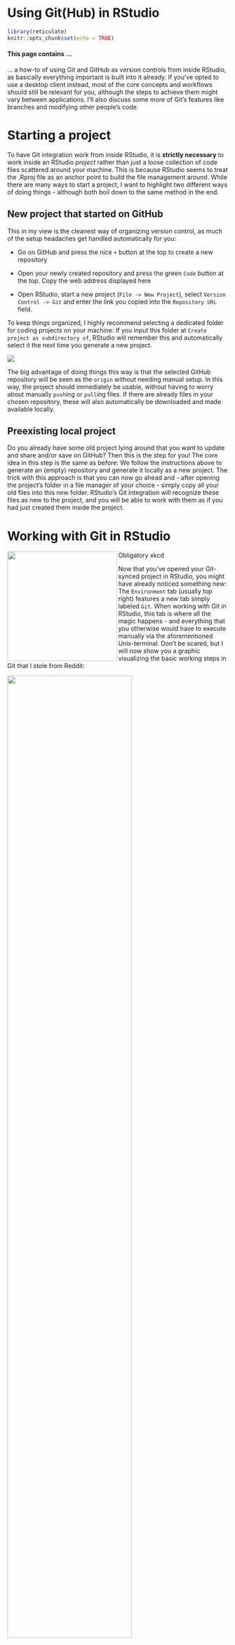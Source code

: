 # Using Git(Hub) in RStudio

```r
library(reticulate)
knitr::opts_chunk$set(echo = TRUE)
```

#### This page contains ... {.unnumbered}

... a how-to of using Git and GitHub as version controls from inside RStudio, as basically everything important is built into it already. If you've opted to use a desktop client instead, most of the core concepts and workflows should still be relevant for you, although the steps to achieve them might vary between applications. I'll also discuss some more of Git's features like branches and modifying other people's code.

# Starting a project {.unnumbered}

To have Git integration work from inside RStudio, it is **strictly necessary** to work inside an RStudio *project* rather than just a loose collection of code files scattered around your machine. This is because RStudio seems to treat the .Rproj file as an anchor point to build the file management around. While there are many ways to start a project, I want to highlight two different ways of doing things - although both boil down to the same method in the end.

## New project that started on GitHub {.unnumbered}

This in my view is the cleanest way of organizing version control, as much of the setup headaches get handled automatically for you:

-   Go on GitHub and press the nice `+` button at the top to create a new repository

-   Open your newly created repository and press the green `Code` button at the top. Copy the web address displayed here

-   Open RStudio, start a new project (`File -> New Project`), select `Version Control -> Git` and enter the link you copied into the `Repository URL` field.

::: {.callout-note title="Side Note"}
To keep things organized, I highly recommend selecting a dedicated folder for coding projects on your machine: If you input this folder at `Create project as subdirectory of`, RStudio will remember this and automatically select it the next time you generate a new project.
:::

![](rsc/git//Repo_clone.gif){fig-align="center"}

The big advantage of doing things this way is that the selected GitHub repository will be seen as the `origin` without needing manual setup. In this way, the project should immediately be usable, without having to worry about manually `push`ing or `pull`ing files. If there are already files in your chosen repository, these will also automatically be downloaded and made available locally.

## Preexisting local project {.unnumbered}

Do you already have some old project lying around that you want to update and share and/or save on GitHub? Then this is the step for you! The core idea in this step is the same as before: We follow the instructions above to generate an (empty) repository and generate it locally as a new project. The trick with this approach is that you can now go ahead and - after opening the project's folder in a file manager of your choice - simply copy all your old files into this new folder. RStudio's Git integration will recognize these files as new to the project, and you will be able to work with them as if you had just created them inside the project.

# Working with Git in RStudio {.unnumbered}

::: column-margin
::: {#fig-xkcd_git}
<a href="https://xkcd.com/1597/"> <img src="https://imgs.xkcd.com/comics/git.png" width="250" align="left"/></img> </a>

Obligatory xkcd
:::
:::

Now that you've opened your Git-synced project in RStudio, you might have already noticed something new: The `Environment` tab (usually top right) features a new tab simply labeled `Git`. When working with Git in RStudio, this tab is where all the magic happens - and everything that you otherwise would have to execute manually via the aforementioned Unix-terminal. Don't be scared, but I will now show you a graphic visualizing the basic working steps in Git that I stole from Reddit:

[![](rsc/git/reddit_git.png){width="75%"}](https://www.reddit.com/r/git/comments/99ul9f/git_workflow_diagram_showcasing_the_role_of/)

You should already know many of the `area`s mentioned in this image, although maybe not by this name: The `remote branch` is the repo saved on GitHub, while the `working branch` is the file structure on your current machine. The other layers in between are what makes Git so powerful for version control (and so irritating in the beginning). Here's how it works on a basic level:

-   If you make changes to an R script (or image, word document, ...) on your machine, only the locally saved copy changes in your `working tree` - usually irreversibly. These changes are not yet recorded by Git, so you can always revert back to any of your previous checkpoints.

-   However, if you are happy with the changes you made and want to sync them with your version control, you first have to tell Git which files you want to update - you have to `add` them to a `staging area`. This also means that you do not have to save every changed file every time - you can also just select one out of a bunch of changed files and ignore the others for now. However, keep in mind that you can't select individual parts inside a file to update. You either update all changes to a file, or none!

-   Now with all relevant changes added, it's time to tell Git to `commit` them and create a new checkpoint for you on your `local branch`. As the name implies, this is still only a local change and not recorded on GitHub!

-   If you now want to sync your GitHub repository, you simply have to `push` the changes to GitHub. As the graphic shows, this only uses your `local branch` as a source, so you have to go through all previous steps to be able to save your files.

-   Going further, if you've made changes to your project from another machine (or someone else in your project updated some files), you can easily `pull` these changes from GitHub to your `working tree` so your code stays up-to-date and clean.

::: {.callout-note title="Side Note"}
While you should save often and therefore also commit your changes often in case of emergency, you don't have to push your changes every time you update something. It can be entirely valid to collect multiple changes and push them all in one go, especially when you're still toying around with something half-baked that doesn't entirely work yet. Similarly, if you're using some automation, pushing often might be a bad idea. For example, this web interface gets automatically generated from the files I provide in the associated repo. If I were to push every little change, it would constantly re-compile and re-deploy this website for every minor spelling mistake - which would be annoying, energy-inefficient and would probably make Microsoft reconsider keeping this functionality as a free feature. However, if you're dealing with these kinds of issues, you should probably think about using branches (see below) instead of not committing at all.
:::

Now, if you've already made some changes to your new R project, you might notice that things start to appear inside the `git`-tab un RStudio. Based on the type of change, you should see a coloured symbol appear in the "Status" column: ?(New file), A(dded), M(odified), D(eleted) and R(enamed) will probably be the ones you'll encounter most frequently. This window is RStudio's pendant to the `staging area` I just mentioned - here, files are being prepared for a git synchronization. What the command `git add` does in the image above can be achieved here by clicking the check box:

![](rsc/git/Rstudio_staging.png){width="50%"}

To commit your selected files, you simply have to click the aptly named "Commit" button, leave an informative commit message as to what you did and why (so you know what happened when you look back in a few weeks/months/years) in the now open window, and then press "Commit" there as well.

Congratulations! You now know how to use Git for version control! All that remains now is syncing your files with GitHub - something RStudio directly lets you know by complaining that your local branch is ahead of GitHub (here called origin/main) in it's update history. To rectify this, simply press the green, upwards pointing arrow. In the opposite situation, where GitHub is further ahead than your local machine, RStudio would still complain, and you would pull by pressing the blue, downwards pointing arrow.

# Repo-Branches, Forks, Merges {.unnumbered}

## Branches: More control over your project {.unnumbered}

When you start a new project, you end up with one linearly developing history of changes, usually called a `main branch` (or "master" if following older conventions). However, it might not always be a good idea to work inside this main branch. For example if you're only testing features and you're not yet sure if they make it into the final project (or if they are horribly unstable), it might not be a good idea to include them in your main code database where they might ruin stuff or at the very least fill up your change history. Another case would be if you wanted to try and compare multiple different approaches to the same problem - you can't really have both in the same file at the same time usually, as they are exclusive.

Luckily, Git's designers have thought of this and introduced the concept of "branches": versions of your code that "split off" from the main branch and can develop in differing directions, allowing you to try out all the wildest ideas without ruining your project. For a practical use case, as I've mentioned before, ths website updates automatically whenever I commit something to the underlying repository. Now, I don't want this to happen any time I make and commit some minor change, which is why I actually commit to a different branch called "indev" - and once I'm satisfied with my progress, I simply carry over all my changes to the main branch in one fell swoop.

::: {.callout-note title="Side Note"}
Even if you're not dealing with these kinds of issues, it is probably always best to work with a separate testing branch, and **NEVER** commit untested code directly to the main branch - who knows what you might break in the process ...
:::

When working in R, I found it easiest to employ the following workflow for new branches:

-   commit all outstanding changes to the branch you want to branch off from

-   create a new branch on GitHub

-   Pull in GitHub. Since you're up-to-date, no files should be overwritten, but the new branch should be detected. You can now switch local branches inside the Git tab (where it says "main" in the image above), and all changes should automatically be attributed to this branch from now on.

## Forks: What's yours is mine {.unnumbered}

If you've ever taken a stroll through the wonderful world of open-source software or had the time to look at GitHub's "Explore" section, you might have noticed something: There is a whole boat load of complete, incomplete and abandoned software available out there. In fact, if you're looking to solve a specific problem, you might find that someone has already started working on it - or completed a somewhat similar project that just needs some slight tweaking for your use case. This is where `fork`s come in.

Forks are basically just like branches, with the main difference being that you're not creating a new branch inside the same repository, but instead creating a new repository based on someone else's work. That way, you start out with all the work they've already committed and can then go on to tweak it to your liking. For a practical example, the [engine underlying the Firefox web browser](https://github.com/mozilla/gecko-dev) has almost 2.000 forks from users modifying security settings to their liking or [building their own web browsers](https://github.com/adonais/iceweasel) from the provided baseline (not an endorsement, just an example).

## Merging: Why can't we be friends? {.unnumbered}
Now that you've substantially improved someone else's code (or toyed around in a separate branch and want to update the main branch), another step is necessary: merging the changes.
If you're the owner of both the original and the new and improved branch, this is not an issue and can be done with relative ease. Out of convenience, I will demonstrate this using GitHub, but as before, you can also use [Git via terminal](https://happygitwithr.com/git-branches).



As before, if you're still unsure about how things work or want to learn more about the possibilities Git and R offer, I recommend you look at: <https://happygitwithr.com/index.html>

------------------------------------------------------------------------

```python
import os
from datetime import datetime
lastmodified = datetime.fromtimestamp(os.stat('R_gituse.qmd').st_mtime)
lastmodified = lastmodified.strftime('%Y-%m-%d %H:%M')  # Format as 'YYYY-MM-DD HH:MM'
```

**Last modified:** [`r py$lastmodified`]{style="color:#00bc8c"}, R version [`r getRversion()`]{style="color:#00bc8c"}\
**Source data for this page** can be found <a href="https://github.com/fallenEngels/stats-basics/blob/main/R_gituse.qmd">here</a>.
